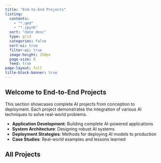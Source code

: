 ```yaml
---
title: "End-to-End Projects"
listing:
  contents: 
    - "*.qmd"
    - "*.ipynb"
  sort: "date desc"
  type: grid
  categories: false
  sort-ui: true
  filter-ui: true
  image-height: 250px
  page-size: 9
  feed: true
page-layout: full
title-block-banner: true
---
```


::: {.section-card .projects-section}
## Welcome to End-to-End Projects

This section showcases complete AI projects from conception to deployment. Each project demonstrates the integration of various AI techniques to solve real-world problems.

- **Application Development**: Building complete AI-powered applications
- **System Architecture**: Designing robust AI systems
- **Deployment Strategies**: Methods for deploying AI models to production
- **Case Studies**: Real-world examples and lessons learned
:::

## All Projects 